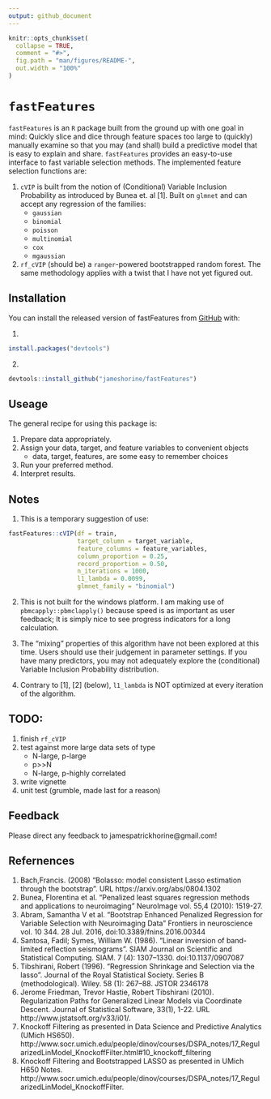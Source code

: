 ```yaml
---
output: github_document
---
```


<!-- README.md is generated from README.Rmd. Please edit that file -->

```r
knitr::opts_chunk$set(
  collapse = TRUE,
  comment = "#>",
  fig.path = "man/figures/README-",
  out.width = "100%"
)
```

# `fastFeatures`

`fastFeatures` is an `R` package built from the ground up with one goal in mind: Quickly slice and dice through feature spaces too large to (quickly) manually examine so that you may (and shall) build a predictive model that is easy to explain and share. `fastFeatures` provides an easy-to-use interface to fast variable selection methods. The implemented feature selection functions are:

1. `cVIP` is built from the notion of (Conditional) Variable Inclusion Probability as introduced by Bunea et. al [1]. Built on `glmnet` and can accept any regression of the families:
    - `gaussian`
    - `binomial`
    - `poisson`
    - `multinomial`
    - `cox`
    - `mgaussian `

2. `rf_cVIP` (should be) a `ranger`-powered bootstrapped random forest. The same methodology applies with a twist that I have not yet figured out. 

## Installation

You can install the released version of fastFeatures from [GitHub](https://github.com/) with:

1.
```r
install.packages("devtools")
```

2.
```r
devtools::install_github("jameshorine/fastFeatures")
```

## Useage

The general recipe for using this package is: 

1. Prepare data appropriately.
2. Assign your data, target, and feature variables to convenient objects 
    - data, target, features, are some easy to remember choices
3. Run your preferred method. 
4. Interpret results. 

## Notes 

1. This is a temporary suggestion of use: 

```r
fastFeatures::cVIP(df = train,
                   target_column = target_variable,
                   feature_columns = feature_variables,
                   column_proportion = 0.25,
                   record_proportion = 0.50,
                   n_iterations = 1000,
                   l1_lambda = 0.0099,
                   glmnet_family = "binomial")
``` 

2. This is not built for the windows platform. I am making use of `pbmcapply::pbmclapply()` because speed is as important as user feedback; It is simply nice to see progress indicators for a long calculation. 

3. The "mixing" properties of this algorithm have not been explored at this time. Users should use their judgement in parameter settings. If you have many predictors, you may not adequately explore the (conditional) Variable Inclusion Probability distribution. 

4. Contrary to [1], [2] (below), `l1_lambda` is NOT optimized at every iteration of the algorithm.  


## TODO: 

1. finish `rf_cVIP`
1. test against more large data sets of type
    - N-large, p-large
    - p>>N
    - N-large, p-highly correlated
1. write vignette 
1. unit test (grumble, made last for a reason) 

## Feedback 

Please direct any feedback to jamespatrickhorine@gmail.com! 


## Refernences

1. Bach,Francis. (2008) "Bolasso: model consistent Lasso estimation through the bootstrap". URL https://arxiv.org/abs/0804.1302
1. Bunea, Florentina et al. “Penalized least squares regression methods and applications to neuroimaging” NeuroImage vol. 55,4 (2010): 1519-27.
1.  Abram, Samantha V et al. “Bootstrap Enhanced Penalized Regression for Variable Selection with Neuroimaging Data” Frontiers in neuroscience vol. 10 344. 28 Jul. 2016, doi:10.3389/fnins.2016.00344
1. Santosa, Fadil; Symes, William W. (1986). "Linear inversion of band-limited reflection seismograms". SIAM Journal on Scientific and Statistical Computing. SIAM. 7 (4): 1307–1330. doi:10.1137/0907087
1. Tibshirani, Robert (1996). "Regression Shrinkage and Selection via the lasso". Journal of the Royal Statistical Society. Series B (methodological). Wiley. 58 (1): 267–88. JSTOR 2346178
1. Jerome Friedman, Trevor Hastie, Robert Tibshirani (2010). Regularization Paths for Generalized Linear Models via Coordinate Descent. Journal of Statistical Software, 33(1), 1-22. URL http://www.jstatsoft.org/v33/i01/.
1. Knockoff Filtering as presented in Data Science and Predictive Analytics (UMich HS650). http://www.socr.umich.edu/people/dinov/courses/DSPA_notes/17_RegularizedLinModel_KnockoffFilter.html#10_knockoff_filtering
1. Knockoff Filtering and Bootstrapped LASSO as presented in UMich H650 Notes. http://www.socr.umich.edu/people/dinov/courses/DSPA_notes/17_RegularizedLinModel_KnockoffFilter.



